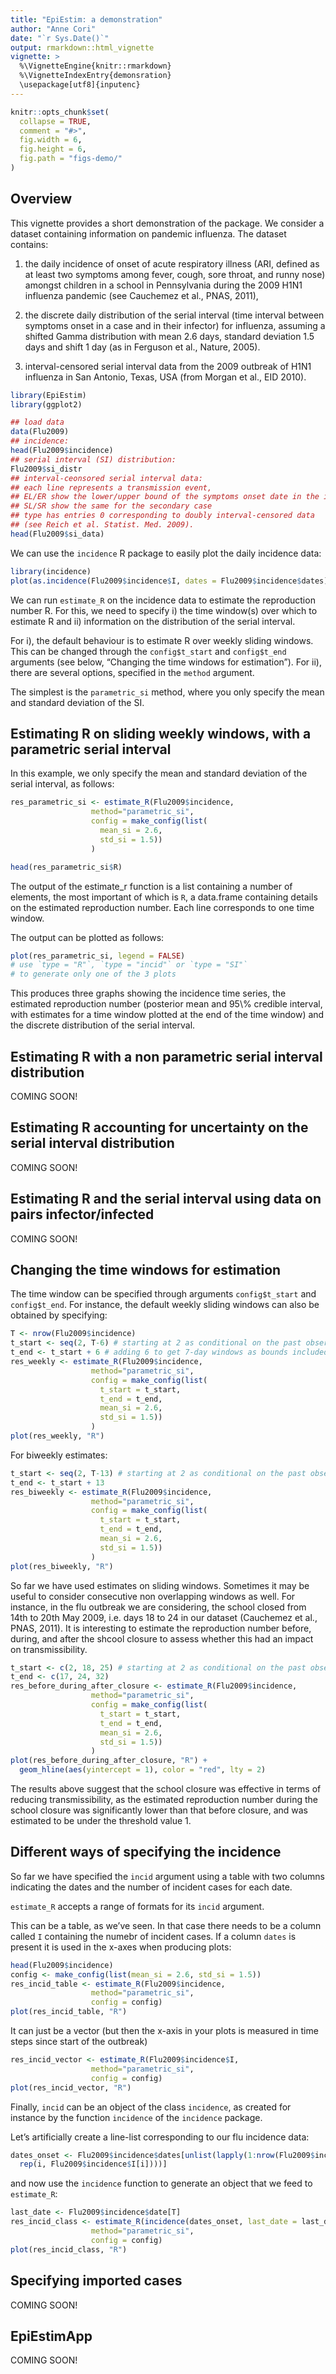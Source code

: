 ```yaml
---
title: "EpiEstim: a demonstration"
author: "Anne Cori"
date: "`r Sys.Date()`"
output: rmarkdown::html_vignette
vignette: >
  %\VignetteEngine{knitr::rmarkdown}
  %\VignetteIndexEntry{demonsration}
  \usepackage[utf8]{inputenc}
---
```




```r

knitr::opts_chunk$set(
  collapse = TRUE,
  comment = "#>", 
  fig.width = 6, 
  fig.height = 6, 
  fig.path = "figs-demo/"
)

```

## Overview

This vignette provides a short demonstration of the package. 
We consider a dataset containing information on pandemic influenza.
The dataset contains:

1. the daily incidence of onset of acute respiratory illness (ARI, defined as at
least two symptoms among fever, cough, sore throat, and runny nose) amongst 
children in a school in Pennsylvania during the 2009 H1N1 influenza pandemic 
(see Cauchemez et al., PNAS, 2011),

2. the discrete daily distribution of the serial interval (time interval between
symptoms onset in a case and in their infector) for influenza, 
assuming a shifted Gamma distribution with mean 2.6 days, standard deviation 
1.5 days and shift 1 day (as in Ferguson et al., Nature, 2005).

3. interval-censored serial interval data from the 2009 outbreak of H1N1 
influenza in San Antonio, Texas, USA (from Morgan et al., EID 2010).

```r
library(EpiEstim)
library(ggplot2)

## load data
data(Flu2009)
## incidence:
head(Flu2009$incidence)
## serial interval (SI) distribution:
Flu2009$si_distr
## interval-ceonsored serial interval data:
## each line represents a transmission event, 
## EL/ER show the lower/upper bound of the symptoms onset date in the infector
## SL/SR show the same for the secondary case
## type has entries 0 corresponding to doubly interval-censored data
## (see Reich et al. Statist. Med. 2009).
head(Flu2009$si_data)
```

We can use the `incidence` R package to easily plot the daily incidence data:

```r
library(incidence)
plot(as.incidence(Flu2009$incidence$I, dates = Flu2009$incidence$dates))
```

We can run `estimate_R` on the incidence data to estimate the reproduction 
number R. For this, we need to specify i) the time window(s) over which to 
estimate R and ii) information on the distribution of the 
serial interval.

For i), the default behaviour is to estimate R over weekly sliding windows. 
This can be changed through the `config$t_start` and `config$t_end` arguments 
(see below, "Changing the time windows for estimation"). 
For ii), there are several options, specified in the `method` argument. 

The simplest is the `parametric_si` method, where you only specify the mean and
standard deviation of the SI. 

## Estimating R on sliding weekly windows, with a parametric serial interval

In this example, we only specify the mean and standard deviation of the serial
interval, as follows:
```r
res_parametric_si <- estimate_R(Flu2009$incidence, 
                  method="parametric_si",
                  config = make_config(list(
                    mean_si = 2.6, 
                    std_si = 1.5))
                  )

head(res_parametric_si$R)
```
The output of the estimate_r function is a list containing a number of elements, 
the most important of which is `R`, a data.frame containing details on the 
estimated reproduction number. Each line corresponds to one time window. 

The output can be plotted as follows:

```r
plot(res_parametric_si, legend = FALSE)
# use `type = "R"`, `type = "incid"` or `type = "SI"` 
# to generate only one of the 3 plots
```

This produces three graphs showing the incidence time series, the estimated 
reproduction number (posterior mean and 95\\% credible interval, with estimates 
for a time window plotted at the end of the time window) and the discrete 
distribution of the serial interval. 

## Estimating R with a non parametric serial interval distribution

COMING SOON!

## Estimating R accounting for uncertainty on the serial interval distribution

COMING SOON!

## Estimating R and the serial interval using data on pairs infector/infected

COMING SOON!

## Changing the time windows for estimation

The time window can be specified through arguments `config$t_start` and 
`config$t_end`. For instance, the default weekly sliding windows can also be 
obtained by specifying:
```r
T <- nrow(Flu2009$incidence)
t_start <- seq(2, T-6) # starting at 2 as conditional on the past observations
t_end <- t_start + 6 # adding 6 to get 7-day windows as bounds included in window
res_weekly <- estimate_R(Flu2009$incidence, 
                  method="parametric_si",
                  config = make_config(list(
                    t_start = t_start,
                    t_end = t_end,
                    mean_si = 2.6, 
                    std_si = 1.5))
                  )
plot(res_weekly, "R") 
```

For biweekly estimates:
```r
t_start <- seq(2, T-13) # starting at 2 as conditional on the past observations
t_end <- t_start + 13 
res_biweekly <- estimate_R(Flu2009$incidence, 
                  method="parametric_si",
                  config = make_config(list(
                    t_start = t_start,
                    t_end = t_end,
                    mean_si = 2.6, 
                    std_si = 1.5))
                  )
plot(res_biweekly, "R") 
```

So far we have used estimates on sliding windows. Sometimes it may be useful to 
consider consecutive non overlapping windows as well. 
For instance, in the flu outbreak we are considering, the school closed from 
14th to 20th May 2009, i.e. days 18 to 24 in our dataset (Cauchemez et al., 
PNAS, 2011). It is interesting to estimate the reproduction number before, 
during, and after the shcool closure to assess whether this had an impact on 
transmissibility. 
```r
t_start <- c(2, 18, 25) # starting at 2 as conditional on the past observations
t_end <- c(17, 24, 32)
res_before_during_after_closure <- estimate_R(Flu2009$incidence, 
                  method="parametric_si",
                  config = make_config(list(
                    t_start = t_start,
                    t_end = t_end,
                    mean_si = 2.6, 
                    std_si = 1.5))
                  )
plot(res_before_during_after_closure, "R") +
  geom_hline(aes(yintercept = 1), color = "red", lty = 2)
```

The results above suggest that the school closure was effective in terms of 
reducing transmissibility, as the estimated reproduction number during the 
school closure was significantly lower than that before closure, and was 
estimated to be under the threshold value 1. 

## Different ways of specifying the incidence

So far we have specified the `incid` argument using a table with two columns 
indicating the dates and the number of incident cases for each date. 

`estimate_R` accepts a range of formats for its `incid` argument. 

This can be a table, as we've seen. In that case there needs to be a column 
called `I` containing the numebr of incident cases. If a column `dates` is 
present it is used in the x-axes when producing plots:
```r
head(Flu2009$incidence)
config <- make_config(list(mean_si = 2.6, std_si = 1.5))
res_incid_table <- estimate_R(Flu2009$incidence, 
                  method="parametric_si",
                  config = config)
plot(res_incid_table, "R")
```

It can just be a vector (but then the x-axis in your plots is measured in time 
steps since start of the outbreak)
```r
res_incid_vector <- estimate_R(Flu2009$incidence$I, 
                  method="parametric_si",
                  config = config)
plot(res_incid_vector, "R")
```

Finally, `incid` can be an object of the class `incidence`, as created for 
instance by the function `incidence` of the `incidence` package. 

Let's artificially create a line-list corresponding to our flu incidence data:

```r
dates_onset <- Flu2009$incidence$dates[unlist(lapply(1:nrow(Flu2009$incidence), function(i) 
  rep(i, Flu2009$incidence$I[i])))]
```

and now use the `incidence` function to generate an object that we feed to 
`estimate_R`:

```r
last_date <- Flu2009$incidence$date[T]
res_incid_class <- estimate_R(incidence(dates_onset, last_date = last_date), 
                  method="parametric_si",
                  config = config)
plot(res_incid_class, "R")
```

## Specifying imported cases

COMING SOON!

## EpiEstimApp

COMING SOON!

